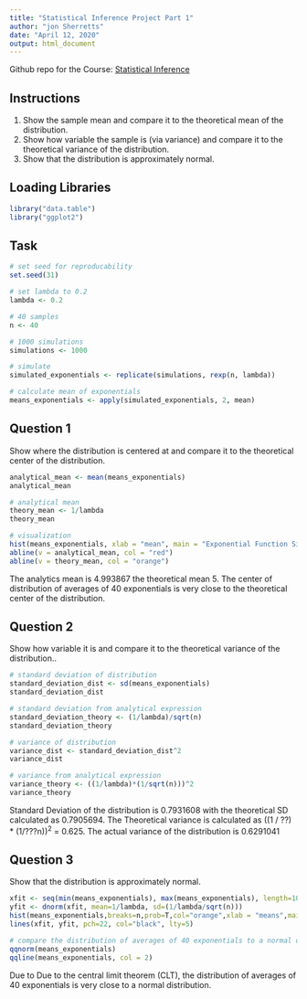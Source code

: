 ```yaml
---
title: "Statistical Inference Project Part 1"
author: "jon Sherretts"
date: "April 12, 2020"
output: html_document
---
```


Github repo for the Course: [Statistical Inference](https://github.com/jsherretts/datasciencecoursera/edit/master/6_%20Statistical_Inference/project/StatisticalInferenceProject.Rmd)
</br>

## Instructions

1. Show the sample mean and compare it to the theoretical mean of the distribution.
2. Show how variable the sample is (via variance) and compare it to the theoretical variance of the distribution.
3. Show that the distribution is approximately normal.

## Loading Libraries

```r
library("data.table")
library("ggplot2")
```

## Task

```r
# set seed for reproducability
set.seed(31)

# set lambda to 0.2
lambda <- 0.2

# 40 samples
n <- 40

# 1000 simulations
simulations <- 1000

# simulate
simulated_exponentials <- replicate(simulations, rexp(n, lambda))

# calculate mean of exponentials
means_exponentials <- apply(simulated_exponentials, 2, mean)
```

## Question 1
Show where the distribution is centered at and compare it to the theoretical center of the distribution.

```r
analytical_mean <- mean(means_exponentials)
analytical_mean
```

```r
# analytical mean
theory_mean <- 1/lambda
theory_mean
```

```r
# visualization
hist(means_exponentials, xlab = "mean", main = "Exponential Function Simulations")
abline(v = analytical_mean, col = "red")
abline(v = theory_mean, col = "orange")
```

The analytics mean is 4.993867 the theoretical mean 5. The center of distribution of averages of 40 exponentials is very close to the theoretical center of the distribution.

## Question 2

Show how variable it is and compare it to the theoretical variance of the distribution.. 

```r
# standard deviation of distribution
standard_deviation_dist <- sd(means_exponentials)
standard_deviation_dist
```

```r
# standard deviation from analytical expression
standard_deviation_theory <- (1/lambda)/sqrt(n)
standard_deviation_theory
```

```r
# variance of distribution
variance_dist <- standard_deviation_dist^2
variance_dist
```

```r
# variance from analytical expression
variance_theory <- ((1/lambda)*(1/sqrt(n)))^2
variance_theory
```

Standard Deviation of the distribution is 0.7931608 with the theoretical SD calculated as 0.7905694. The Theoretical variance is calculated as ((1 / ??) * (1/???n))<sup>2</sup> = 0.625. The actual variance of the distribution is 0.6291041

## Question 3
Show that the distribution is approximately normal.

```r
xfit <- seq(min(means_exponentials), max(means_exponentials), length=100)
yfit <- dnorm(xfit, mean=1/lambda, sd=(1/lambda/sqrt(n)))
hist(means_exponentials,breaks=n,prob=T,col="orange",xlab = "means",main="Density of means",ylab="density")
lines(xfit, yfit, pch=22, col="black", lty=5)
```

```r
# compare the distribution of averages of 40 exponentials to a normal distribution
qqnorm(means_exponentials)
qqline(means_exponentials, col = 2)
```

Due to Due to the central limit theorem (CLT), the distribution of averages of 40 exponentials is very close to a normal distribution.

